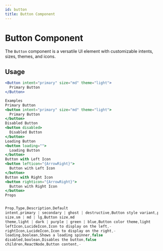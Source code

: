 ```yaml
---
id: button
title: Button Component
---
```



# Button Component

The `Button` component is a versatile UI element with customizable intents, sizes, themes, and icons.

## Usage

```jsx
<Button intent="primary" size="md" theme="light">
  Primary Button
</Button>

Examples
Primary Button
<button intent="primary" size="md" theme="light">
  Primary Button
</button>
Disabled Button
<button disabled>
  Disabled Button
</button>
Loading Button
<button loading="">
  Loading Button
</button>
Button with Left Icon
<button lefticon="{ArrowRight}">
  Button with Left Icon
</button>
Button with Right Icon
<button righticon="{ArrowRight}">
  Button with Right Icon
</button>
Props


Prop,Type,Description,Default
intent,primary | secondary | ghost | destructive,Button style variant,primary
size,sm | md | lg,Button size,md
theme,light | dark | purple | green | blue,Button color theme,light
leftIcon,LucideIcon,Icon to display on the left,-
rightIcon,LucideIcon,Icon to display on the right,-
loading,boolean,Shows a loading spinner,false
disabled,boolean,Disables the button,false
children,ReactNode,Button content,-
